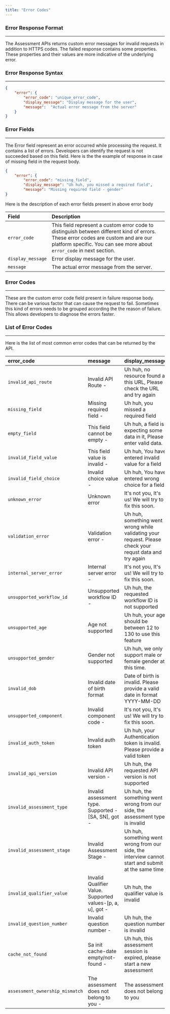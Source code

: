 ```yaml
---
title: "Error Codes"
---
```


### Error Response Format
---
The Assessment APIs returns custom error messages for invalid requests in
addition to HTTPS codes.
The failed response contains some properties. These properties and their
values are more indicative of the underlying error.


### Error Response Syntax
---
``` json
{
    "error": {
        "error_code": "unique_error_code",
        "display_message": "Display message for the user",
        "message":  "Actual error message from the server"
    }
}
```

### Error Fields
---

The Error field represent an error occurred while processing the request. It contains a list of errors. Developers can identify the request is not succeeded based on this field.
Here is the the example of response in case of missing field in the request body.

``` json
{
    "error": {
        "error_code": "missing_field",
        "display_message": "Uh huh, you missed a required field",
        "message": "Missing required field - gender"
}
```
Here is the description of each error fields present in above error body

| **Field** | **Description** |
| :--- | :--- |
| `error_code` | This field represent a custom error code to distinguish between different kind of errors. These error codes are custom and are our platform specific. You can see more about `error_code` in next section. |
| `display_message` | Error display message for the user. |
| `message` | The actual error message from the server. |

### Error Codes
---
These are the custom error code field present in failure response body.
There can be various factor that can cause the request to fail. Sometimes
this kind of errors needs to be grouped according the the reason of failure.
This allows developers to diagnose the errors faster.


### List of Error Codes
--- 
Here is the list of most common error codes that can be returned by the API.

| **error_code** | **message** | **display_message** |
| :--- | :--- | :--- |
| `invalid_api_route` | Invalid API Route - | Uh huh, no resource found at this URL, Please check the URL and try again |
| `missing_field` | Missing required field - | Uh huh, you missed a required field |
| `empty_field` | This field cannot be empty - | Uh huh, a field is expecting some data in it, Please enter valid data. |
| `invalid_field_value` | This field value is invalid - | Uh huh, You have entered invalid value for a field |
| `invalid_field_choice` | Invalid choice value - | Uh huh, You have entered wrong choice for a field |
| `unknown_error` | Unknown error | It's not you, It's us! We will try to fix this soon. |
| `validation_error` | Validation error - | Uh huh, something went wrong while validating your request. Please check your requst data and try again |
| `internal_server_error` | Internal server error - | It's not you, It's us! We will try to fix this soon. |
| `unsupported_workflow_id` | Unsupported workflow ID - | Uh huh, the requested workflow ID is not supported |
| `unsupported_age` | Age not supported | Uh huh, your age should be between 12 to 130 to use this feature |
| `unsupported_gender` | Gender not supported | Uh huh, we only support male or female gender at this time. |
| `invalid_dob` | Invalid date of birth format | Date of birth is invalid. Please provide a valid date in format YYYY-MM-DD |
| `unsupported_component` | Invalid component code - | It's not you, It's us! We will try to fix this soon. |
| `invalid_auth_token` | Invalid auth token | Uh huh, your Authentication token is invalid. Please provide a valid token |
| `invalid_api_version` | Invalid API version - | Uh huh, the requested API version is not supported |
| `invalid_assessment_type` | Invalid assessment type. Supported - [SA, SN], got - | Uh huh, the something went wrong from our side, the assessment type is invalid |
| `invalid_assessment_stage` | Invalid Assessment Stage - | Uh huh, something went wrong from our side, the interview cannot start and submit at the same time |
| `invalid_qualifier_value` | Invalid Qualifier Value. Supported values-[p, a, u], got - | Uh huh, the qualifier value is invalid |
| `invalid_question_number` | Invalid question number - | Uh huh, the question number is invalid |
| `cache_not_found` | Sa init cache-date empty/not-found - | Uh huh, this assessment session is expired, please start a new assessment |
| `assessment_ownership_mismatch` | The assessment does not belong to you - | The assessment does not belong to you |

